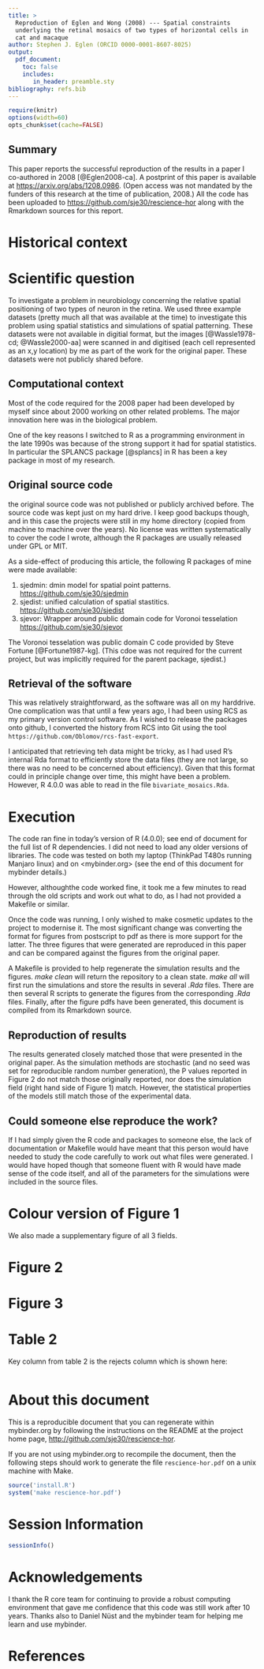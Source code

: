 ```yaml
---
title: >
  Reproduction of Eglen and Wong (2008) --- Spatial constraints
  underlying the retinal mosaics of two types of horizontal cells in
  cat and macaque
author: Stephen J. Eglen (ORCID 0000-0001-8607-8025)
output:
  pdf_document:
    toc: false
    includes:
       in_header: preamble.sty
bibliography: refs.bib
---
```


```r
require(knitr)
options(width=60)
opts_chunk$set(cache=FALSE)
```

## Summary

This paper reports the successful reproduction of the results in a
paper I co-authored in 2008 [@Eglen2008-ca].  A postprint of this
paper is available at <https://arxiv.org/abs/1208.0986>.  (Open access
was not mandated by the funders of this research at the time of
publication, 2008.)  All the code has been uploaded to
<https://github.com/sje30/rescience-hor> along with the Rmarkdown
sources for this report.


<!-- <https://github.com/ReScience/ten-years/blob/master/author-guidelines.md> -->

# Historical context

# Scientific question

To investigate a problem in neurobiology concerning the relative
spatial positioning of two types of neuron in the retina.  We used
three example datasets (pretty much all that was available at the
time) to investigate this problem using spatial statistics and
simulations of spatial patterning.  These datasets were not available
in digitial format, but the images [@Wassle1978-cd; @Wassle2000-aa]
were scanned in and digitised (each cell represented as an x,y
location) by me as part of the work for the original paper.  These
datasets were not publicly shared before.


## Computational context

Most of the code required for the 2008 paper had been developed by
myself since about 2000 working on other related problems.  The major
innovation here was in the biological problem.

One of the key reasons I switched to R as a programming environment in
the late 1990s was because of the strong support it had for spatial
statistics.  In particular the SPLANCS package [@splancs] in R has
been a key package in most of my research.

## Original source code

the original source code was not published or publicly archived
before.  The source code was kept just on my hard drive.  I keep good
backups though, and in this case the projects were still in my home
directory (copied from machine to machine over the years).  No license
was written systematically to cover the code I wrote, although the R
packages are usually released under GPL or MIT.

As a side-effect of producing this article, the following R packages
of mine were made available:

1. sjedmin:  dmin model for spatial point patterns.
   <https://github.com/sje30/sjedmin>
2. sjedist: unified calculation of spatial stastitics.
   <https://github.com/sje30/sjedist>
3. sjevor: Wrapper around public domain code for Voronoi tesselation
   <https://github.com/sje30/sjevor>
   
The Voronoi tesselation was public domain C code provided by Steve
Fortune [@Fortune1987-kg].  (This cdoe was not required for the current
project, but was implicitly required for the parent package, sjedist.)

## Retrieval of the software

This was relatively straightforward, as the software was all on my
harddrive.  One complication was that until a few years ago, I had
been using RCS as my primary version control software.  As I wished to
release the packages onto github, I converted the history from RCS into
Git using the tool `https://github.com/Oblomov/rcs-fast-export`.


I anticipated that retrieving teh data might be tricky, as I had used
R's internal Rda format to efficiently store the data files (they are
not large, so there was no need to be concerned about efficiency).
Given that this format could in principle change over time, this might
have been a problem.  However, R 4.0.0 was able to read in the file
`bivariate_mosaics.Rda`.

# Execution

The code ran fine in today's version of R (4.0.0); see end of document
for the full list of R dependencies.  I did not need to load any
older versions of libraries.  The code was tested on both my laptop
(ThinkPad T480s running Manjaro linux) and on <mybinder.org> (see the
end of this document for mybinder details.)

However, althoughthe code worked fine, it took me a few minutes to
read through the old scripts and work out what to do, as I had not
provided a Makefile or similar.

Once the code was running, I only wished to make cosmetic updates to
the project to modernise it.  The most significant change was
converting the  format for figures from postscript to pdf as there is
more support for the latter.  The three figures that were generated
are reproduced in this paper and can be compared against the figures
from the original paper.

A Makefile is provided to help regenerate the simulation results and
the figures.  *make clean* will return the repository to a clean
state.  *make all* will first run the simulations and store the
results in several *.Rda* files.  There are then several R scripts to
generate the figures from the corresponding *.Rda* files.  Finally,
after the figure pdfs have been generated, this document is compiled
from its Rmarkdown source.

## Reproduction of results

The results generated closely matched those that were presented in the
original paper.  As the simulation methods are stochastic (and no seed
was set for reproducible random number generation), the P values
reported in Figure 2 do not match those originally reported, nor does
the simulation field (right hand side of Figure 1) match.  However,
the statistical properties of the models still match those of the
experimental data.

## Could someone else reproduce the work?

If I had simply given the R code and packages to someone else, the
lack of documentation or Makefile would have meant that this person
would have needed to study the code carefully to work out what files
were generated.  I would have hoped though that someone fluent with R
would have made sense of the code itself, and all of the parameters
for the simulations were included in the source files.


# Colour version of Figure 1

\includegraphics{hor_fieldA_col.pdf}

We also made a supplementary figure of all 3 fields.

# Figure 2

\includegraphics{eglen_fig2_col.pdf}

# Figure 3

\includegraphics{eglen_fig3_col.pdf}


# Table 2

Key column from table 2 is the rejects column which is shown here:

```bash
```


# About this document

This is a reproducible document that you can regenerate within
mybinder.org by following the instructions on the README at the
project home page, <http://github.com/sje30/rescience-hor>.

If you are not using mybinder.org to recompile the document, then the
following steps should work to generate the file `rescience-hor.pdf`
on a unix machine with Make.

```r
source('install.R')
system('make rescience-hor.pdf')
```


\clearpage
# Session Information

```r
sessionInfo()
```

# Acknowledgements

I thank the R core team for continuing to provide a robust computing
environment that gave me confidence that this code was still work
after 10 years.  Thanks also to Daniel Nüst and the mybinder team for
helping me learn and use mybinder.


\clearpage
# References

